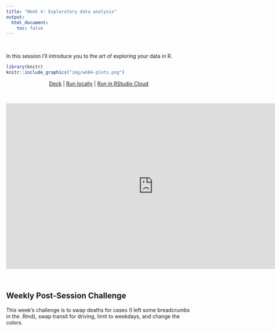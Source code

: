 ```yaml
---
title: "Week 4: Exploratory data analysis"
output:
  html_document:
    toc: false
---
```


<br>

In this session I'll introduce you to the art of exploring your data in R.

```r
library(knitr)
knitr::include_graphics("img/wk04-plots.png")
```


<center>

[Deck](decks/w04_deck.html) | [Run locally](https://raw.githubusercontent.com/ericpgreen/ieat-covid2020/master/assignments/wk04.Rmd) | [Run in RStudio Cloud](https://rstudio.cloud/spaces/58787/join?access_code=OjiTdrJW4vnSj64sECi3NsIQw1Dwdvow0JHK7KJW)
</center>
<br>

<iframe width="800" height="450" src="https://www.youtube.com/embed/okf8pg8MoQQ" frameborder="0" allow="accelerometer; autoplay; encrypted-media; gyroscope; picture-in-picture" allowfullscreen></iframe>

<br>

## Weekly Post-Session Challenge

This week's challenge is to swap deaths for cases (I left some breadcrumbs in the .Rmd), swap transit for driving, limit to weekdays, and change the colors.